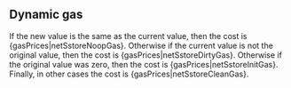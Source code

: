 ## Dynamic gas

If the new value is the same as the current value, then the cost is {gasPrices|netSstoreNoopGas}. Otherwise if the current value is not the original value, then the cost is {gasPrices|netSstoreDirtyGas}. Otherwise if the original value was zero, then the cost is {gasPrices|netSstoreInitGas}. Finally, in other cases the cost is {gasPrices|netSstoreCleanGas}.
